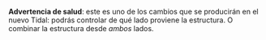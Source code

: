 '''Advertencia de salud''': este es uno de los cambios que se producirán en el nuevo Tidal: podrás controlar de qué lado proviene la estructura. O combinar la estructura desde ''ambos'' lados.